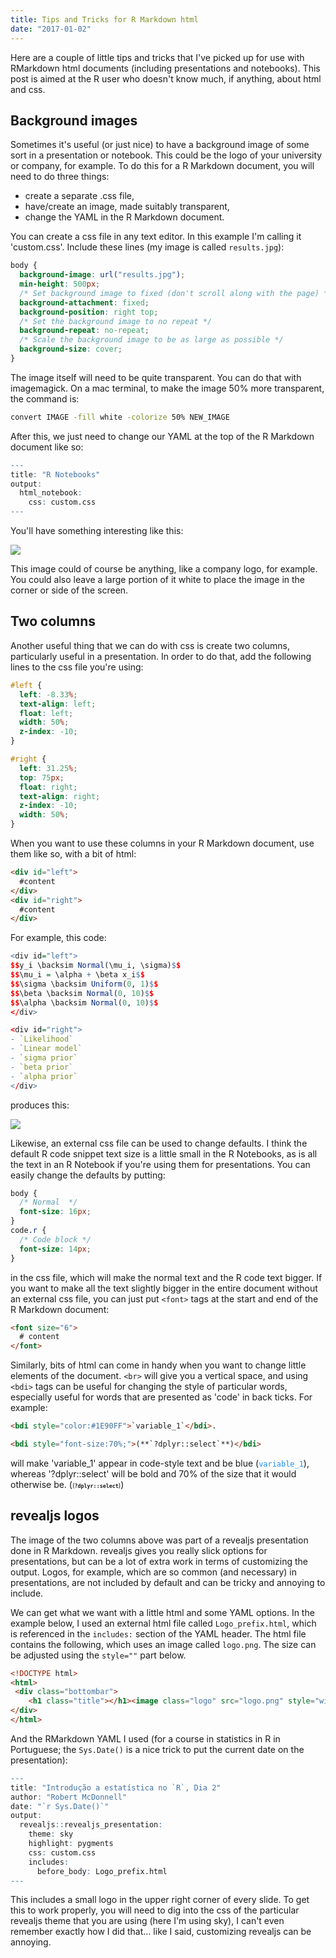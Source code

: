 ```yaml
---
title: Tips and Tricks for R Markdown html
date: "2017-01-02"
---
```


Here are a couple of little tips and tricks that I've picked up for use with RMarkdown html documents (including presentations and notebooks). This post is aimed at the R user who doesn't know much, if anything, about html and css.

## Background images

Sometimes it's useful (or just nice) to have a background image of some sort in a presentation or notebook. This could be the logo of your university or company, for example. To do this for a R Markdown document, you will need to do three things:

- create a separate .css file,
- have/create an image, made suitably transparent,
- change the YAML in the R Markdown document.

You can create a css file in any text editor. In this example I'm calling it 'custom.css'. Include these lines (my image is called `results.jpg`):

```css
body {
  background-image: url("results.jpg");
  min-height: 500px;
  /* Set background image to fixed (don't scroll along with the page) */
  background-attachment: fixed;
  background-position: right top;
  /* Set the background image to no repeat */
  background-repeat: no-repeat;
  /* Scale the background image to be as large as possible */
  background-size: cover;
}
```

The image itself will need to be quite transparent. You can do that with imagemagick. On a mac terminal, to make the image 50% more transparent, the command is:

```bash
convert IMAGE -fill white -colorize 50% NEW_IMAGE
```

After this, we just need to change our YAML at the top of the R Markdown document like so:

```r
---
title: "R Notebooks"
output:
  html_notebook:
    css: custom.css
---
```

You'll have something interesting like this:

<img src="http://i.imgur.com/slwkLCg.png" />

This image could of course be anything, like a company logo, for example. You could also leave a large portion of it white to place the image in the corner or side of the screen.

## Two columns

Another useful thing that we can do with css is create two columns, particularly useful in a presentation. In order to do that, add the following lines to the css file you're using:

```css
#left {
  left: -8.33%;
  text-align: left;
  float: left;
  width: 50%;
  z-index: -10;
}

#right {
  left: 31.25%;
  top: 75px;
  float: right;
  text-align: right;
  z-index: -10;
  width: 50%;
}
```

When you want to use these columns in your R Markdown document, use them like so, with a bit of html:

```html
<div id="left">
  #content
</div>
<div id="right">
  #content
</div>
```

For example, this code:

```r
<div id="left">
$$y_i \backsim Normal(\mu_i, \sigma)$$
$$\mu_i = \alpha + \beta x_i$$
$$\sigma \backsim Uniform(0, 1)$$
$$\beta \backsim Normal(0, 10)$$
$$\alpha \backsim Normal(0, 10)$$
</div>

<div id="right">
- `Likelihood`
- `Linear model`
- `sigma prior`
- `beta prior`
- `alpha prior`
</div>
```

produces this:

<img src="http://i.imgur.com/Kpvf8mX.png" />

Likewise, an external css file can be used to change defaults. I think the default R code snippet text size is a little small in the R Notebooks, as is all the text in an R Notebook if you're using them for presentations. You can easily change the defaults by putting:

```css
body {
  /* Normal  */
  font-size: 16px;
}
code.r {
  /* Code block */
  font-size: 14px;
}
```

in the css file, which will make the normal text and the R code text bigger. If you want to make all the text slightly bigger in the entire document without an external css file, you can just put `<font>` tags at the start and end of the R Markdown document:

```html
<font size="6">
  # content
</font>
```

Similarly, bits of html can come in handy when you want to change little elements of the document. `<br>` will give you a vertical space, and using `<bdi>` tags can be useful for changing the style of particular words, especially useful for words that are presented as 'code' in back ticks. For example:

```html
<bdi style="color:#1E90FF">`variable_1`</bdi>.

<bdi style="font-size:70%;">(**`?dplyr::select`**)</bdi>
```

will make 'variable_1' appear in code-style text and be blue (<bdi style="color:#1E90FF">`variable_1`</bdi>), whereas '?dplyr::select' will be bold and 70% of the size that it would otherwise be. (<bdi style="font-size:70%;">(**`?dplyr::select`**)</bdi>)

## revealjs logos

The image of the two columns above was part of a revealjs presentation done in R Markdown. revealjs gives you really slick options for presentations, but can be a lot of extra work in terms of customizing the output. Logos, for example, which are so common (and necessary) in presentations, are not included by default and can be tricky and annoying to include.

We can get what we want with a little html and some YAML options. In the example below, I used an external html file called `Logo_prefix.html`, which is referenced in the `includes:` section of the YAML header. The html file contains the following, which uses an image called `logo.png`. The size can be adjusted using the `style=""` part below.

```html
<!DOCTYPE html>
<html>
 <div class="bottombar">
    <h1 class="title"></h1><image class="logo" src="logo.png" style="width:180px; height:85px;">
</div>
</html>
```

And the RMarkdown YAML I used (for a course in statistics in R in Portuguese; the `Sys.Date()` is a nice trick to put the current date on the presentation):

```r
---
title: "Introdução a estatística no `R`, Dia 2"
author: "Robert McDonnell"
date: "`r Sys.Date()`"
output:
  revealjs::revealjs_presentation:
    theme: sky
    highlight: pygments
    css: custom.css
    includes:
      before_body: Logo_prefix.html
---
```

This includes a small logo in the upper right corner of every slide. To get this to work properly, you will need to dig into the css of the particular revealjs theme that you are using (here I'm using sky), I can't even remember exactly how I did that... like I said, customizing revealjs can be annoying.

